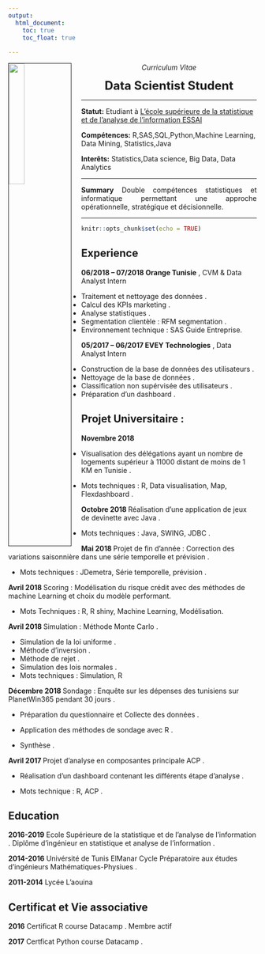 ---
output:
  html_document: 
    toc: true
    toc_float: true
    
---
<img src="images/pcv.jpg" style="width:25%; border:1px solid; margin-right: 20px" align="left">

<link rel="stylesheet" href="styles.css" type="text/css">

<p align="center">
*Curriculum Vitae*
</p>


<p align="center">
<font size="+2">**Data Scientist Student**</font>
</p>

----

<p align="justify">
**Statut:** Etudiant à <a href='http://www.essai.rnu.tn/accueil.htm'> L'école supérieure de la statistique et de l'analyse de l'information ESSAI</a>

**Compétences:** R,SAS,SQL,Python,Machine Learning, Data Mining, Statistics,Java

**Interêts:** Statistics,Data science, Big Data, Data Analytics
</p>



----

<p align="justify">
**Summary** 
Double compétences statistiques et informatique permettant une approche opérationnelle, stratégique et décisionnelle.
</p>

----





```{r setup, include=FALSE}
knitr::opts_chunk$set(echo = TRUE)
```

## Experience

 **06/2018 – 07/2018 Orange Tunisie** , CVM & Data Analyst Intern

  * Traitement et nettoyage des données .
  * Calcul des KPIs marketing .
  * Analyse statistiques .
  * Segmentation clientèle : RFM segmentation .
  * Environnement technique : SAS Guide Entreprise.


 **05/2017 – 06/2017 EVEY Technologies** , Data Analyst Intern
 
  * Construction de la base de données des utilisateurs .
  * Nettoyage de la base de données .
  * Classification non supérvisée des utilisateurs .
  * Préparation d'un dashboard .
  
## Projet Universitaire : 
  **Novembre 2018 **  
  
  * Visualisation des délégations ayant un nombre de logements supérieur à 11000
  distant de moins de 1 KM en Tunisie . 
  
  * Mots techniques : R, Data visualisation, Map, Flexdashboard .
  
  **Octobre 2018 **  Réalisation d'une application de jeux de devinette avec Java .
  
   * Mots techniques : Java, SWING, JDBC .
   
   **Mai 2018 ** Projet de fin d'année : Correction des variations saisonnière dans une série
   temporelle et prévision .
   
   * Mots techniques : JDemetra, Série temporelle, prévision . 
  
  **Avril 2018 ** Scoring : Modélisation du risque crédit avec des méthodes de machine Learning 
  et choix du modèle performant.
  
   * Mots Techniques : R, R shiny, Machine Learning, Modélisation.
  
   **Avril 2018 ** Simulation : Méthode Monte Carlo .
   
   * Simulation de la loi uniforme .
   * Méthode d’inversion .
   * Méthode de rejet .
   * Simulation des lois normales .
   * Mots techniques : Simulation, R
  
  **Décembre 2018 **  Sondage : Enquête sur les dépenses des
tunisiens sur PlanetWin365 pendant 30 jours .

  
  * Préparation du questionnaire et Collecte des données .
  
  * Application des méthodes de sondage avec R .
  
  * Synthèse .
  
  **Avril  2017 ** Projet d'analyse en composantes principale ACP .
  
  * Réalisation d'un dashboard contenant les différents étape d'analyse .
  
  * Mots technique : R, ACP .


## Education 

 **2016-2019** Ecole Supérieure de la statistique et de l'analyse de l'information .
 Diplôme d'ingénieur en statistique et analyse de l'information .
 
 **2014-2016** Univérsité de Tunis ElManar 
 Cycle Préparatoire aux études d'ingénieurs Mathématiques-Physiues .
 
 **2011-2014** Lycée L'aouina 
 
 
## Certificat et Vie associative 

**2016** Certificat R course Datacamp .
Membre actif 
        
    

**2017** Certficat Python course Datacamp .
       
       